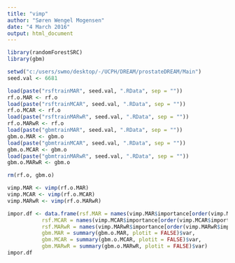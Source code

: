 ```yaml
---
title: "vimp"
author: "Søren Wengel Mogensen"
date: "4 March 2016"
output: html_document
---
```


```r
library(randomForestSRC)
library(gbm)

setwd("c:/users/swmo/desktop/-/UCPH/DREAM/prostateDREAM/Main")
seed.val <- 6681

load(paste("rsftrainMAR", seed.val, ".RData", sep = ""))
rf.o.MAR <- rf.o
load(paste("rsftrainMCAR", seed.val, ".RData", sep = ""))
rf.o.MCAR <- rf.o
load(paste("rsftrainMARwR", seed.val, ".RData", sep = ""))
rf.o.MARwR <- rf.o
load(paste("gbmtrainMAR", seed.val, ".RData", sep = ""))
gbm.o.MAR <- gbm.o
load(paste("gbmtrainMCAR", seed.val, ".RData", sep = ""))
gbm.o.MCAR <- gbm.o
load(paste("gbmtrainMARwR", seed.val, ".RData", sep = ""))
gbm.o.MARwR <- gbm.o

rm(rf.o, gbm.o)

vimp.MAR <- vimp(rf.o.MAR)
vimp.MCAR <- vimp(rf.o.MCAR)
vimp.MARwR <- vimp(rf.o.MARwR)

impor.df <- data.frame(rsf.MAR = names(vimp.MAR$importance[order(vimp.MAR$importance, decreasing = TRUE)]),
           rsf.MCAR = names(vimp.MCAR$importance[order(vimp.MCAR$importance, decreasing = TRUE)]),
           rsf.MARwR = names(vimp.MARwR$importance[order(vimp.MARwR$importance, decreasing = TRUE)]),
           gbm.MAR = summary(gbm.o.MAR, plotit = FALSE)$var,
           gbm.MCAR = summary(gbm.o.MCAR, plotit = FALSE)$var,
           gbm.MARwR = summary(gbm.o.MARwR, plotit = FALSE)$var)
impor.df
```
